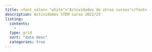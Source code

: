 ```yaml
---
title: <font color= "white">"Actividades de otros cursos"</font>
description: Actividades STEM curso 2022/23
listing: 
  contents: 
    - .
  type: grid
  sort: "date desc"
  categories: true
---
```

